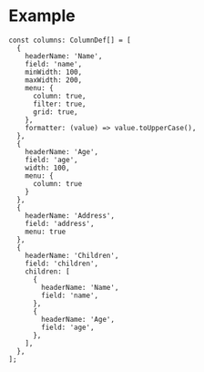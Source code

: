 # Example

```tsx
const columns: ColumnDef[] = [
  {
    headerName: 'Name',
    field: 'name',
    minWidth: 100,
    maxWidth: 200,
    menu: {
      column: true,
      filter: true,
      grid: true,
    },
    formatter: (value) => value.toUpperCase(),
  },
  {
    headerName: 'Age',
    field: 'age',
    width: 100,
    menu: {
      column: true
    }
  },
  {
    headerName: 'Address',
    field: 'address',
    menu: true
  },
  {
    headerName: 'Children',
    field: 'children',
    children: [
      {
        headerName: 'Name',
        field: 'name',
      },
      {
        headerName: 'Age',
        field: 'age',
      },
    ],
  },
];
```
